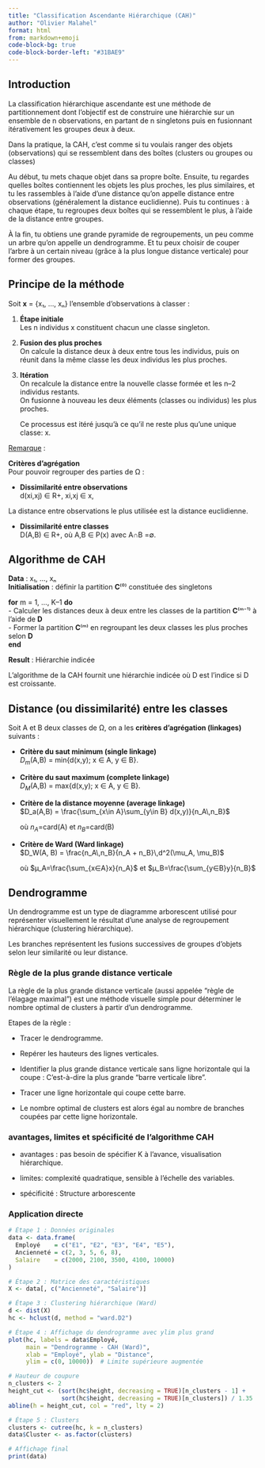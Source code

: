 ```yaml
---
title: "Classification Ascendante Hiérarchique (CAH)"
author: "Olivier Malahel"
format: html
from: markdown+emoji
code-block-bg: true
code-block-border-left: "#31BAE9"
---
```

## Introduction {.unnumbered}

::: {.callout-note title="Définition"}
La classification hiérarchique ascendante est une méthode de partitionnement dont l’objectif est de construire une hiérarchie sur un ensemble de n observations, en partant de n singletons puis en fusionnant itérativement les groupes deux à deux.  
:::

Dans la pratique, la CAH, c’est comme si tu voulais ranger des objets (observations) qui se ressemblent dans des boîtes (clusters ou groupes ou classes)

Au début, tu mets chaque objet dans sa propre boîte. 
Ensuite, tu regardes quelles boîtes contiennent les objets les plus proches, les plus similaires, et tu les rassembles à l'aide d'une distance qu'on appelle distance entre observations (généralement la distance euclidienne).
Puis tu continues : à chaque étape, tu regroupes deux boîtes qui se ressemblent le plus, à l'aide de la distance entre groupes. 

À la fin, tu obtiens une grande pyramide de regroupements, un peu comme un arbre qu’on appelle un dendrogramme. Et tu peux choisir de couper l’arbre à un certain niveau (grâce à la plus longue distance verticale) pour former des groupes.

## Principe de la méthode 

Soit **x** = {x₁, …, xₙ} l’ensemble d’observations à classer :

1. **Étape initiale**  
   Les n individus x constituent chacun une classe singleton.

2. **Fusion des plus proches**  
   On calcule la distance deux à deux entre tous les individus, puis on réunit dans la même classe les deux individus les plus proches.

3. **Itération**  
   On recalcule la distance entre la nouvelle classe formée et les n–2 individus restants.  
   On fusionne à nouveau les deux éléments (classes ou individus) les plus proches.

   Ce processus est itéré jusqu’à ce qu’il ne reste plus qu’une unique classe: x.

<u>Remarque</u> : 


**Critères d’agrégation**  
Pour pouvoir regrouper des parties de Ω :

- **Dissimilarité entre observations**  
d(xi,xj) ∈ R+, xi,xj ∈ x,

::: {.callout-note}
La distance entre observations le plus utilisée est la distance euclidienne. 
:::

- **Dissimilarité entre classes**  
D(A,B) ∈ R+, où A,B ∈ P(x) avec A∩B =∅.

## Algorithme de CAH

**Data** : x₁, …, xₙ  
**Initialisation** : définir la partition **C**⁽⁰⁾ constituée des singletons  

**for** m = 1, …, K–1 **do**  
  - Calculer les distances deux à deux entre les classes de la partition **C**⁽ᵐ⁻¹⁾ à l’aide de **D**  
  - Former la partition **C**⁽ᵐ⁾ en regroupant les deux classes les plus proches selon **D**  
**end**  

**Result** : Hiérarchie indicée  

L’algorithme de la CAH fournit une hiérarchie indicée où D est l’indice si D
 est croissante.

## Distance (ou dissimilarité) entre les classes 

Soit A et B deux classes de Ω, on a les **critères d’agrégation (linkages)** suivants :

- **Critère du saut minimum (single linkage)**  
    $D_m$(A,B) = min{d(x,y); x ∈ A, y ∈ B}.

- **Critère du saut maximum (complete linkage)**  
    $D_M$(A,B) = max{d(x,y); x ∈ A, y ∈ B}.

- **Critère de la distance moyenne (average linkage)**  
    $D_a(A,B) = \frac{\sum_{x\in A}\sum_{y\in B} d(x,y)}{n_A\,n_B}$


    où $n_A$=card(A) et $n_B$=card(B)

- **Critère de Ward (Ward linkage)**  
    $D_W(A, B) = \frac{n_A\,n_B}{n_A + n_B}\,d^2(\mu_A, \mu_B)$


    où $µ_A=\frac{\sum_{x∈A}x}{n_A}$ et $µ_B=\frac{\sum_{y∈B}y}{n_B}$

## Dendrogramme

Un dendrogramme est un type de diagramme arborescent utilisé pour représenter visuellement le résultat d’une analyse de regroupement hiérarchique (clustering hiérarchique). 

Les branches représentent les fusions successives de groupes d’objets selon leur similarité ou leur distance.

### Règle de la plus grande distance verticale

La règle de la plus grande distance verticale (aussi appelée "règle de l'élagage maximal") est une méthode visuelle simple pour déterminer le nombre optimal de clusters à partir d’un dendrogramme.

Etapes de la règle : 

- Tracer le dendrogramme.

- Repérer les hauteurs des lignes verticales.

- Identifier la plus grande distance verticale sans ligne horizontale qui la coupe : C’est-à-dire la plus grande "barre verticale libre".

- Tracer une ligne horizontale qui coupe cette barre.

- Le nombre optimal de clusters est alors égal au nombre de branches coupées par cette ligne horizontale.

### avantages, limites et spécificité de l'algorithme CAH

- avantages : pas besoin de spécifier K à l’avance, visualisation hiérarchique.

- limites: complexité quadratique, sensible à l’échelle des variables.

- spécificité : Structure arborescente 


### Application directe
```R
# Étape 1 : Données originales
data <- data.frame(
  Employé    = c("E1", "E2", "E3", "E4", "E5"),
  Ancienneté = c(2, 3, 5, 6, 8),
  Salaire    = c(2000, 2100, 3500, 4100, 10000)
)

# Étape 2 : Matrice des caractéristiques
X <- data[, c("Ancienneté", "Salaire")]

# Étape 3 : Clustering hiérarchique (Ward)
d <- dist(X)
hc <- hclust(d, method = "ward.D2")

# Étape 4 : Affichage du dendrogramme avec ylim plus grand
plot(hc, labels = data$Employé,
     main = "Dendrogramme - CAH (Ward)",
     xlab = "Employé", ylab = "Distance",
     ylim = c(0, 10000))  # Limite supérieure augmentée

# Hauteur de coupure
n_clusters <- 2
height_cut <- (sort(hc$height, decreasing = TRUE)[n_clusters - 1] +
               sort(hc$height, decreasing = TRUE)[n_clusters]) / 1.35
abline(h = height_cut, col = "red", lty = 2)

# Étape 5 : Clusters
clusters <- cutree(hc, k = n_clusters)
data$Cluster <- as.factor(clusters)

# Affichage final
print(data)
```


